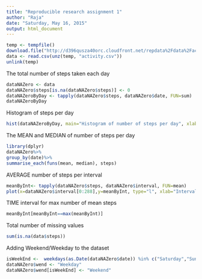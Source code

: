 ```yaml
---
title: "Reproducible research assignment 1"
author: "Raja"
date: "Saturday, May 16, 2015"
output: html_document
---
```


```r
temp <- tempfile()
download.file("http://d396qusza40orc.cloudfront.net/repdata%2Fdata%2Factivity.zip", temp)
data <- read.csv(unz(temp, "activity.csv"))
unlink(temp)
```

The total number of steps taken each day
```r
dataNAZero <- data
dataNAZero$steps[is.na(dataNAZero$steps)] <- 0
dataNAZeroByDay <- tapply(dataNAZero$steps, dataNAZero$date, FUN=sum)
dataNAZeroByDay
```

Histogram of steps per day
```r
hist(dataNAZeroByDay, main="Histogram of number of steps per day", xlab="No of steps", ylab="Frequency")
```


The MEAN and MEDIAN of number of steps per day
```r
library(dplyr)
dataNAZero%>%
group_by(date)%>% 
summarise_each(funs(mean, median), steps)
```


AVERAGE number of steps per interval
```r
meanByInt<- tapply(dataNAZero$steps, dataNAZero$interval, FUN=mean)
plot(x=dataNAZero$interval[0:288],y=meanByInt, type="l", xlab="Interval", ylab="Average no of steps")
```

TIME interval for max number of mean steps
```r
meanByInt[meanByInt==max(meanByInt)]
```
Total number of missing values

```r
sum(is.na(data$steps))
```

Adding Weekend/Weekday to the dataset
```r
isWeekEnd <-  weekdays(as.Date(dataNAZero$date)) %in% c("Saturday","Sunday") 
dataNAZero$wend <- "Weekday"
dataNAZero$wend[isWeekEnd] <- "Weekend"
```
